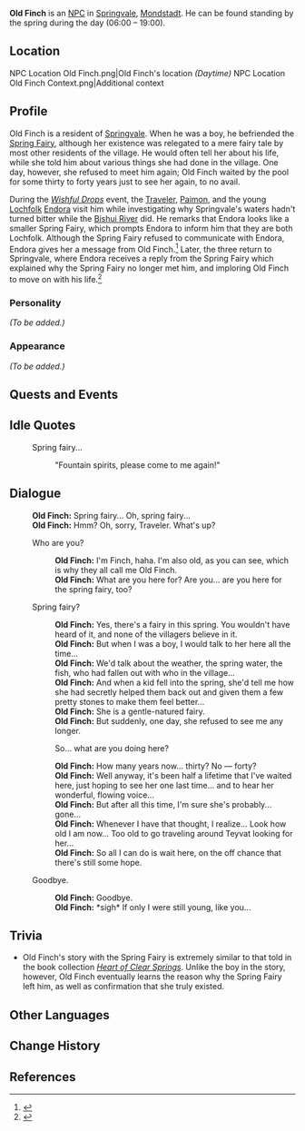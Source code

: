 {{Meta
<!-- REMOVE THIS TEMPLATE AFTER ADDING MISSING INFO -->
|missing_NPC_profile  = yes
}}
{{Character Infobox
|type             = NPC
|region           = Mondstadt
|image            = NPC Old Finch.png
}}
'''Old Finch''' is an [[NPC]] in [[Springvale]], [[Mondstadt]]. He can be found standing by the spring during the day (06:00 – 19:00).

==Location==
<gallery>
NPC Location Old Finch.png|Old Finch's location ''(Daytime)''
NPC Location Old Finch Context.png|Additional context
</gallery>

==Profile==
<!--detailed story/lore information goes here-->
Old Finch is a resident of [[Springvale]]. When he was a boy, he befriended the [[Spring Fairy]], although her existence was relegated to a mere fairy tale by most other residents of the village. He would often tell her about his life, while she told him about various things she had done in the village. One day, however, she refused to meet him again; Old Finch waited by the pool for some thirty to forty years just to see her again, to no avail.

During the ''[[Wishful Drops]]'' event, the [[Traveler]], [[Paimon]], and the young [[Lochfolk]] [[Endora]] visit him while investigating why Springvale's waters hadn't turned bitter while the [[Bishui River]] did. He remarks that Endora looks like a smaller Spring Fairy, which prompts Endora to inform him that they are both Lochfolk. Although the Spring Fairy refused to communicate with Endora, Endora gives her a message from Old Finch.<ref>{{Ref/Quest|Life Flows On (I)}}</ref> Later, the three return to Springvale, where Endora receives a reply from the Spring Fairy which explained why the Spring Fairy no longer met him, and imploring Old Finch to move on with his life.<ref>{{Ref/Quest|Life Flows On (II)}}</ref>

===Personality===
''(To be added.)''

===Appearance===
''(To be added.)''

==Quests and Events==
{{Quests and Events}}

==Idle Quotes==
{{Dialogue start}}
: {{DIcon|Idle}} Spring fairy...
:: {{A|VO Old Finch 01.ogg}} "Fountain spirits, please come to me again!"
{{Dialogue end}}

==Dialogue==
{{Dialogue start}}
:'''Old Finch:''' Spring fairy... Oh, spring fairy...
:'''Old Finch:''' Hmm? Oh, sorry, Traveler. What's up?
:{{DIcon}} Who are you?
::'''Old Finch:''' I'm Finch, haha. I'm also old, as you can see, which is why they all call me Old Finch.
::'''Old Finch:''' What are you here for? Are you... are you here for the spring fairy, too?
:{{DIcon}} Spring fairy?
::'''Old Finch:''' Yes, there's a fairy in this spring. You wouldn't have heard of it, and none of the villagers believe in it.
::'''Old Finch:''' But when I was a boy, I would talk to her here all the time...
::'''Old Finch:''' We'd talk about the weather, the spring water, the fish, who had fallen out with who in the village...
::'''Old Finch:''' And when a kid fell into the spring, she'd tell me how she had secretly helped them back out and given them a few pretty stones to make them feel better...
::'''Old Finch:''' She is a gentle-natured fairy.
::'''Old Finch:''' But suddenly, one day, she refused to see me any longer.
::{{DIcon}} So... what are you doing here?
::'''Old Finch:''' How many years now... thirty? No &mdash; forty?
::'''Old Finch:''' Well anyway, it's been half a lifetime that I've waited here, just hoping to see her one last time... and to hear her wonderful, flowing voice...
::'''Old Finch:''' But after all this time, I'm sure she's probably... gone...
::'''Old Finch:''' Whenever I have that thought, I realize... Look how old I am now... Too old to go traveling around Teyvat looking for her...
::'''Old Finch:''' So all I can do is wait here, on the off chance that there's still some hope.
:{{DIcon}} Goodbye.
::'''Old Finch:''' Goodbye.
::'''Old Finch:''' *sigh* If only I were still young, like you...
{{Dialogue end}}

==Trivia==
* Old Finch's story with the Spring Fairy is extremely similar to that told in the book collection ''[[Heart of Clear Springs]]''. Unlike the boy in the story, however, Old Finch eventually learns the reason why the Spring Fairy left him, as well as confirmation that she truly existed.

==Other Languages==
{{Other Languages
|default_hidden = 1
|en      = Old Finch
|zhs     = 老芬奇
|zhs_rm  = Lǎo Fēnqí
|zht     = 老芬奇
|zht_rm  = Lǎo Fēnqí
|ja      = 年取ったフィンチ
|ja_rm   = Toshi-totta Finchi
|ko      = 핀치 씨
|ko_rm   = Pinchi Ssi
|es      = Viejo Finch
|fr      = Finch
|ru      = Старина Финч
|th      = Old Finch
|vi      = Lão Finch
|de      = Alter Finch
|id      = Finch Tua
|pt      = Velho Finch
|tr      = İhtiyar Finch
|it      = Vecchio Finch
}}

==Change History==
{{Change History|1.0}}

==References==
{{Reflist}}